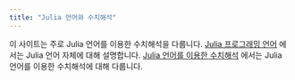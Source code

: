 ```yaml
---
title: "Julia 언어와 수치해석"
---
```



이 사이트는 주로 Julia 언어를 이용한 수치해석을 다룹니다. [Julia 프로그래밍 언어](src/introduction_to_julia/index.qmd) 에서는 Julia 언어 자체에 대해 설명합니다. [Julia 언어를 이용한 수치해석](src/numerical_analysis_using_julia/index.qmd) 에서는 Julia 언어를 이용한 수치해석에 대해 다룹니다. 




